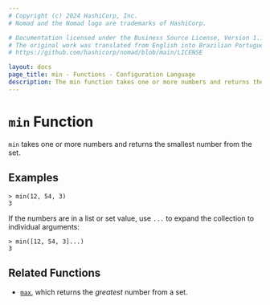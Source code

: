 ```yaml
---
# Copyright (c) 2024 HashiCorp, Inc.
# Nomad and the Nomad logo are trademarks of HashiCorp.

# Documentation licensed under the Business Source License, Version 1.1.
# The original work was translated from English into Brazilian Portuguese.
# https://github.com/hashicorp/nomad/blob/main/LICENSE

layout: docs
page_title: min - Functions - Configuration Language
description: The min function takes one or more numbers and returns the smallest number.
---
```


# `min` Function

`min` takes one or more numbers and returns the smallest number from the set.

## Examples

```shell-session
> min(12, 54, 3)
3
```

If the numbers are in a list or set value, use `...` to expand the collection
to individual arguments:

```shell-session
> min([12, 54, 3]...)
3
```

## Related Functions

- [`max`](/nomad/docs/reference/hcl2/functions/numeric/max), which returns the _greatest_ number from a set.
